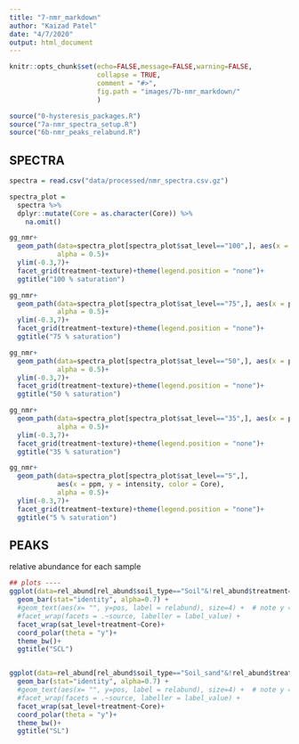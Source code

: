 ```yaml
---
title: "7-nmr_markdown"
author: "Kaizad Patel"
date: "4/7/2020"
output: html_document
---
```


```r
knitr::opts_chunk$set(echo=FALSE,message=FALSE,warning=FALSE,
                      collapse = TRUE,
                      comment = "#>", 
                      fig.path = "images/7b-nmr_markdown/"
                      )

source("0-hysteresis_packages.R")
source("7a-nmr_spectra_setup.R")
source("6b-nmr_peaks_relabund.R")
```

## SPECTRA 

```r
spectra = read.csv("data/processed/nmr_spectra.csv.gz")

spectra_plot = 
  spectra %>% 
  dplyr::mutate(Core = as.character(Core)) %>% 
    na.omit()
```


```r
gg_nmr+
  geom_path(data=spectra_plot[spectra_plot$sat_level=="100",], aes(x = ppm, y = intensity, color = Core),
            alpha = 0.5)+
  ylim(-0.3,7)+
  facet_grid(treatment~texture)+theme(legend.position = "none")+
  ggtitle("100 % saturation")

gg_nmr+
  geom_path(data=spectra_plot[spectra_plot$sat_level=="75",], aes(x = ppm, y = intensity, color = Core),
            alpha = 0.5)+
  ylim(-0.3,7)+
  facet_grid(treatment~texture)+theme(legend.position = "none")+
  ggtitle("75 % saturation")

gg_nmr+
  geom_path(data=spectra_plot[spectra_plot$sat_level=="50",], aes(x = ppm, y = intensity, color = Core),
            alpha = 0.5)+
  ylim(-0.3,7)+
  facet_grid(treatment~texture)+theme(legend.position = "none")+
  ggtitle("50 % saturation")

gg_nmr+
  geom_path(data=spectra_plot[spectra_plot$sat_level=="35",], aes(x = ppm, y = intensity, color = Core),
            alpha = 0.5)+
  ylim(-0.3,7)+
  facet_grid(treatment~texture)+theme(legend.position = "none")+
  ggtitle("35 % saturation")

gg_nmr+
  geom_path(data=spectra_plot[spectra_plot$sat_level=="5",], 
            aes(x = ppm, y = intensity, color = Core),
            alpha = 0.5)+
  ylim(-0.3,7)+
  facet_grid(treatment~texture)+theme(legend.position = "none")+
  ggtitle("5 % saturation")


```


## PEAKS
relative abundance for each sample
```r
## plots ----
ggplot(data=rel_abund[rel_abund$soil_type=="Soil"&!rel_abund$treatment=="FM",], aes(x="", y=relabund, fill=group)) +
  geom_bar(stat="identity", alpha=0.7) +
  #geom_text(aes(x= "", y=pos, label = relabund), size=4) +  # note y = pos
  #facet_wrap(facets = .~source, labeller = label_value) +
  facet_wrap(sat_level+treatment~Core)+
  coord_polar(theta = "y")+
  theme_bw()+
  ggtitle("SCL")


ggplot(data=rel_abund[rel_abund$soil_type=="Soil_sand"&!rel_abund$treatment=="FM",], aes(x="", y=relabund, fill=group)) +
  geom_bar(stat="identity", alpha=0.7) +
  #geom_text(aes(x= "", y=pos, label = relabund), size=4) +  # note y = pos
  #facet_wrap(facets = .~source, labeller = label_value) +
  facet_wrap(sat_level+treatment~Core)+
  coord_polar(theta = "y")+
  theme_bw()+
  ggtitle("SL")

```

